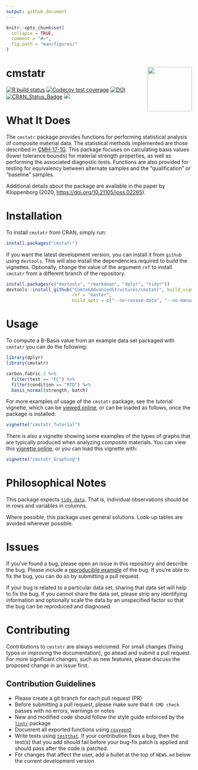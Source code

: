 ```yaml
---
output: github_document
---
```


<!-- README.md is generated from README.Rmd. Please edit that file -->

```r
knitr::opts_chunk$set(
  collapse = TRUE,
  comment = "#>",
  fig.path = "man/figures/"
)
```

# cmstatr <img src="man/figures/logo.png" align="right" alt="" width="120" />

<!-- badges: start -->
[![R build status](https://github.com/cmstatr/cmstatr/workflows/R-CMD-check/badge.svg)](https://github.com/cmstatr/cmstatr/actions?workflow=R-CMD-check)
[![`Codecov` test coverage](https://codecov.io/gh/cmstatr/cmstatr/branch/master/graph/badge.svg)](https://codecov.io/gh/cmstatr/cmstatr?branch=master)
[![DOI](https://joss.theoj.org/papers/10.21105/joss.02265/status.svg)](https://doi.org/10.21105/joss.02265)
[![CRAN_Status_Badge](https://www.r-pkg.org/badges/version/cmstatr)](https://cran.r-project.org/package=cmstatr)
[![](https://cranlogs.r-pkg.org/badges/cmstatr)](https://cran.r-project.org/package=cmstatr)
<!-- badges: end -->

# What It Does
The `cmstatr` package provides functions for performing statistical analysis
of composite material data. The statistical methods implemented are those
described in [CMH-17-1G](https://www.cmh17.org/).
This package focuses on calculating basis values (lower tolerance
bounds) for material strength properties, as well as performing the
associated diagnostic tests. Functions are also provided for testing
for equivalency between alternate samples and the "qualification"
or "baseline" samples.

Additional details about the package are available in the paper by
Kloppenborg (2020,
[https://doi.org/10.21105/joss.02265](https://doi.org/10.21105/joss.02265)).

# Installation
To install `cmstatr` from CRAN, simply run:

```r
install.packages("cmstatr")
```

If you want the latest development version, you can install it
from `github` using `devtools`. This will also install the dependencies
required to build the vignettes. Optionally, change the value of the
argument `ref` to install `cmstatr` from a different branch of the
repository.

```r
install.packages(c("devtools", "rmarkdown", "dplyr", "tidyr"))
devtools::install_github("ComtekAdvancedStructures/cmstatr", build_vignettes = TRUE,
                         ref = "master",
                         build_opts = c("--no-resave-data", "--no-manual"))
```

# Usage
To compute a B-Basis value from an example data set packaged
with `cmstatr` you can do the following:

```r
library(dplyr)
library(cmstatr)

carbon.fabric.2 %>%
  filter(test == "FC") %>%
  filter(condition == "RTD") %>%
  basis_normal(strength, batch)
```

For more examples of usage of the `cmstatr` package,
see the tutorial vignette, which can be
[viewed online](https://www.cmstatr.net/articles/cmstatr_Tutorial.html),
or can be loaded as follows, once the package is installed:

```r
vignette("cmstatr_Tutorial")
```

There is also a vignette showing some examples of the types of graphs
that are typically produced when analyzing composite materials.
You can view this
[vignette online](https://www.cmstatr.net/articles/cmstatr_Graphing.html),
or you can load this vignette with:

```r
vignette("cmstatr_Graphing")
```

# Philosophical Notes
This package expects
[`tidy data`](https://www.jstatsoft.org/article/view/v059i10).
That is, individual observations should be in rows and variables in columns.

Where possible, this package uses general solutions. Look-up tables are avoided
wherever possible.

# Issues
If you've found a bug, please open an issue in this repository and
describe the bug. Please
include a [reproducible example](https://reprex.tidyverse.org/) of the bug.
If you're able to fix the bug, you can do so by submitting a pull request.

If your bug is related to a particular data set, sharing that data set will
help to fix the bug. If you cannot share the data set, please strip any
identifying information and optionally scale the data by an unspecified
factor so that the bug can be reproduced and diagnosed.


# Contributing
Contributions to `cmstatr` are always welcomed. For small changes (fixing typos
or improving the documentation), go ahead and submit a pull request. For more
significant changes, such as new features, please discuss the proposed change
in an issue first.

## Contribution Guidelines
- Please create a git branch for each pull request (PR)
- Before submitting a pull request, please make sure that `R CMD check`
  passes with no errors, warnings or notes
- New and modified code should follow the style guide enforced by the
  [`lintr`](https://cran.r-project.org/package=lintr)
  package
- Document all exported functions using
  [`roxygen2`](https://cran.r-project.org/package=roxygen2)
- Write tests using [`testthat`](https://cran.r-project.org/package=testthat).
  If your contribution fixes a bug, then the test(s) that you add should fail
  before your bug-fix patch is applied and should pass after the code is
  patched.
- For changes that affect the user, add a bullet at the top of `NEWS.md` below
  the current development version
